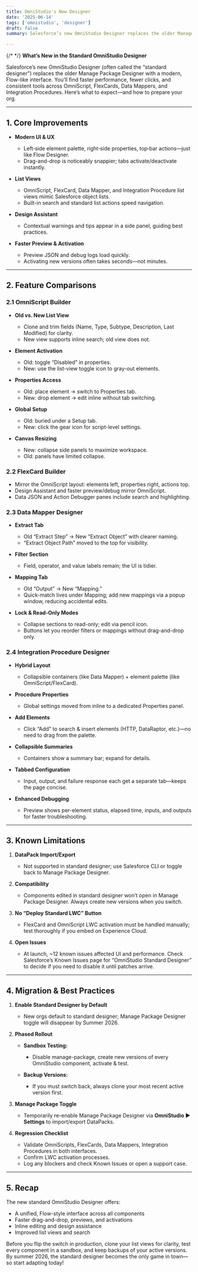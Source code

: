 ```yaml
---
title: OmniStudio's New Designer
date: '2025-06-14'
tags: ['omnistudio', 'designer']
draft: false
summary: Salesforce’s new OmniStudio Designer replaces the older Manage Package Designer with a modern, Flow-like interface. You’ll find faster performance, fewer clicks, and consistent tools across OmniScript, FlexCards, Data Mappers, and Integration Procedures. Here’s what to expect—and how to prepare your org.

---
```


{/* <TOCInline toc={props.toc} /> */}
**What’s New in the Standard OmniStudio Designer**

Salesforce’s new OmniStudio Designer (often called the “standard designer”) replaces the older Manage Package Designer with a modern, Flow-like interface. You’ll find faster performance, fewer clicks, and consistent tools across OmniScript, FlexCards, Data Mappers, and Integration Procedures. Here’s what to expect—and how to prepare your org.

---

## 1. Core Improvements

* **Modern UI & UX**

  * Left‐side element palette, right‐side properties, top‐bar actions—just like Flow Designer.
  * Drag-and-drop is noticeably snappier; tabs activate/deactivate instantly.
* **List Views**

  * OmniScript, FlexCard, Data Mapper, and Integration Procedure list views mimic Salesforce object lists.
  * Built-in search and standard list actions speed navigation.
* **Design Assistant**

  * Contextual warnings and tips appear in a side panel, guiding best practices.
* **Faster Preview & Activation**

  * Preview JSON and debug logs load quickly.
  * Activating new versions often takes seconds—not minutes.

---

## 2. Feature Comparisons

### 2.1 OmniScript Builder

* **Old vs. New List View**

  * Clone and trim fields (Name, Type, Subtype, Description, Last Modified) for clarity.
  * New view supports inline search; old view does not.
* **Element Activation**

  * Old: toggle “Disabled” in properties.
  * New: use the list-view toggle icon to gray-out elements.
* **Properties Access**

  * Old: place element → switch to Properties tab.
  * New: drop element → edit inline without tab switching.
* **Global Setup**

  * Old: buried under a Setup tab.
  * New: click the gear icon for script-level settings.
* **Canvas Resizing**

  * New: collapse side panels to maximize workspace.
  * Old: panels have limited collapse.

### 2.2 FlexCard Builder

* Mirror the OmniScript layout: elements left, properties right, actions top.
* Design Assistant and faster preview/debug mirror OmniScript.
* Data JSON and Action Debugger panes include search and highlighting.

### 2.3 Data Mapper Designer

* **Extract Tab**

  * Old “Extract Step” → New “Extract Object” with clearer naming.
  * “Extract Object Path” moved to the top for visibility.
* **Filter Section**

  * Field, operator, and value labels remain; the UI is tidier.
* **Mapping Tab**

  * Old “Output” → New “Mapping.”
  * Quick-match lives under Mapping; add new mappings via a popup window, reducing accidental edits.
* **Lock & Read-Only Modes**

  * Collapse sections to read-only; edit via pencil icon.
  * Buttons let you reorder filters or mappings without drag-and-drop only.

### 2.4 Integration Procedure Designer

* **Hybrid Layout**

  * Collapsible containers (like Data Mapper) + element palette (like OmniScript/FlexCard).
* **Procedure Properties**

  * Global settings moved from inline to a dedicated Properties panel.
* **Add Elements**

  * Click “Add” to search & insert elements (HTTP, DataRaptor, etc.)—no need to drag from the palette.
* **Collapsible Summaries**

  * Containers show a summary bar; expand for details.
* **Tabbed Configuration**

  * Input, output, and failure response each get a separate tab—keeps the page concise.
* **Enhanced Debugging**

  * Preview shows per-element status, elapsed time, inputs, and outputs for faster troubleshooting.

---

## 3. Known Limitations

1. **DataPack Import/Export**

   * Not supported in standard designer; use Salesforce CLI or toggle back to Manage Package Designer.
2. **Compatibility**

   * Components edited in standard designer won’t open in Manage Package Designer. Always create new versions when you switch.
3. **No “Deploy Standard LWC” Button**

   * FlexCard and OmniScript LWC activation must be handled manually; test thoroughly if you embed on Experience Cloud.
4. **Open Issues**

   * At launch, \~12 known issues affected UI and performance. Check Salesforce’s Known Issues page for “OmniStudio Standard Designer” to decide if you need to disable it until patches arrive.

---

## 4. Migration & Best Practices

1. **Enable Standard Designer by Default**

   * New orgs default to standard designer; Manage Package Designer toggle will disappear by Summer 2026.
2. **Phased Rollout**

   * **Sandbox Testing:**

     * Disable manage-package, create new versions of every OmniStudio component, activate & test.
   * **Backup Versions:**

     * If you must switch back, always clone your most recent active version first.
3. **Manage Package Toggle**

   * Temporarily re-enable Manage Package Designer via **OmniStudio ▶ Settings** to import/export DataPacks.
4. **Regression Checklist**

   * Validate OmniScripts, FlexCards, Data Mappers, Integration Procedures in both interfaces.
   * Confirm LWC activation processes.
   * Log any blockers and check Known Issues or open a support case.

---

## 5. Recap

The new standard OmniStudio Designer offers:

* A unified, Flow-style interface across all components
* Faster drag-and-drop, previews, and activations
* Inline editing and design assistance
* Improved list views and search

Before you flip the switch in production, clone your list views for clarity, test every component in a sandbox, and keep backups of your active versions. By summer 2026, the standard designer becomes the only game in town—so start adapting today!
